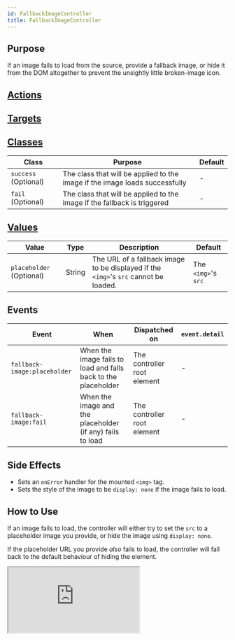 ```yaml
---
id: FallbackImageController
title: FallbackImageController
---
```




## Purpose

If an image fails to load from the source, provide a fallback image, or hide it from the DOM altogether to prevent the unsightly little broken-image icon.


## [Actions](https://stimulus.hotwire.dev/reference/actions)
<NoActions/>

## [Targets](https://stimulus.hotwire.dev/reference/targets)
<NoTargets/>

## [Classes](https://stimulus.hotwire.dev/reference/classes)

| Class | Purpose | Default |
| --- | --- | --- |
| `success` (Optional) | The class that will be applied to the image if the image loads successfully | - |
| `fail` (Optional) | The class that will be applied to the image if the fallback is triggered | - |


## [Values](https://stimulus.hotwire.dev/reference/values)

| Value | Type | Description | Default |
| --- | --- | --- | --- |
| `placeholder` (Optional) | String | The URL of a fallback image to be displayed if the `<img>`'s `src` cannot be loaded. | The `<img>`'s `src` |

## Events

| Event | When | Dispatched on | `event.detail` |
| --- | --- | --- | --- |
| `fallback-image:placeholder` | When the image fails to load and falls back to the placeholder | The controller root element | - |
| `fallback-image:fail` | When the image and the placeholder (if any) fails to load | The controller root element | - |


## Side Effects

- Sets an `onError` handler for the mounted `<img>` tag.
- Sets the style of the image to be `display: none` if the image fails to load.


## How to Use

If an image fails to load, the controller will either try to set the `src` to a placeholder image you provide, or hide the image using `display: none`.

If the placeholder URL you provide *also* fails to load, the controller will fall back to the default behaviour of hiding the element.

<iframe
  src="https://codesandbox.io/embed/fallbackimagecontroller-poh1m?fontsize=14&hidenavigation=1&theme=dark"
  style={{width: "100%", height: "500px", border: "0", borderRadius: "4px", overflow: "hidden"}}
  sandbox="allow-forms allow-modals allow-popups allow-presentation allow-same-origin allow-scripts"
/>




